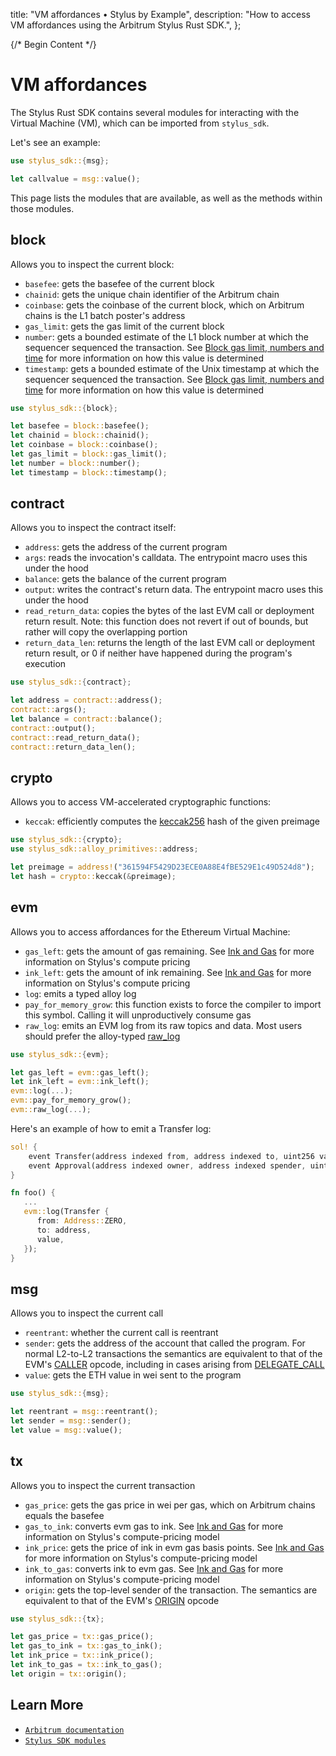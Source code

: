   title: "VM affordances • Stylus by Example",
  description:
    "How to access VM affordances using the Arbitrum Stylus Rust SDK.",
};

{/* Begin Content */}

# VM affordances

The Stylus Rust SDK contains several modules for interacting with the Virtual Machine (VM), which can be imported from `stylus_sdk`.

Let's see an example:

```rust
use stylus_sdk::{msg};

let callvalue = msg::value();
```

This page lists the modules that are available, as well as the methods within those modules.

## block

Allows you to inspect the current block:

- `basefee`: gets the basefee of the current block
- `chainid`: gets the unique chain identifier of the Arbitrum chain
- `coinbase`: gets the coinbase of the current block, which on Arbitrum chains is the L1 batch poster's address
- `gas_limit`: gets the gas limit of the current block
- `number`: gets a bounded estimate of the L1 block number at which the sequencer sequenced the transaction. See [Block gas limit, numbers and time](https://docs.arbitrum.io/build-decentralized-apps/arbitrum-vs-ethereum/block-numbers-and-time) for more information on how this value is determined
- `timestamp`: gets a bounded estimate of the Unix timestamp at which the sequencer sequenced the transaction. See [Block gas limit, numbers and time](https://docs.arbitrum.io/build-decentralized-apps/arbitrum-vs-ethereum/block-numbers-and-time) for more information on how this value is determined

```rust
use stylus_sdk::{block};

let basefee = block::basefee();
let chainid = block::chainid();
let coinbase = block::coinbase();
let gas_limit = block::gas_limit();
let number = block::number();
let timestamp = block::timestamp();
```

## contract

Allows you to inspect the contract itself:

- `address`: gets the address of the current program
- `args`: reads the invocation's calldata. The entrypoint macro uses this under the hood
- `balance`: gets the balance of the current program
- `output`: writes the contract's return data. The entrypoint macro uses this under the hood
- `read_return_data`: copies the bytes of the last EVM call or deployment return result. Note: this function does not revert if out of bounds, but rather will copy the overlapping portion
- `return_data_len`: returns the length of the last EVM call or deployment return result, or 0 if neither have happened during the program's execution

```rust
use stylus_sdk::{contract};

let address = contract::address();
contract::args();
let balance = contract::balance();
contract::output();
contract::read_return_data();
contract::return_data_len();
```

## crypto

Allows you to access VM-accelerated cryptographic functions:

- `keccak`: efficiently computes the [keccak256](https://en.wikipedia.org/wiki/SHA-3) hash of the given preimage

```rust
use stylus_sdk::{crypto};
use stylus_sdk::alloy_primitives::address;

let preimage = address!("361594F5429D23ECE0A88E4fBE529E1c49D524d8");
let hash = crypto::keccak(&preimage);
```

## evm

Allows you to access affordances for the Ethereum Virtual Machine:

- `gas_left`: gets the amount of gas remaining. See [Ink and Gas](https://docs.arbitrum.io/stylus/concepts/stylus-gas) for more information on Stylus's compute pricing
- `ink_left`: gets the amount of ink remaining. See [Ink and Gas](https://docs.arbitrum.io/stylus/concepts/stylus-gas) for more information on Stylus's compute pricing
- `log`: emits a typed alloy log
- `pay_for_memory_grow`: this function exists to force the compiler to import this symbol. Calling it will unproductively consume gas
- `raw_log`: emits an EVM log from its raw topics and data. Most users should prefer the alloy-typed [raw_log](https://docs.rs/stylus-sdk/latest/stylus_sdk/evm/fn.raw_log.html)

```rust
use stylus_sdk::{evm};

let gas_left = evm::gas_left();
let ink_left = evm::ink_left();
evm::log(...);
evm::pay_for_memory_grow();
evm::raw_log(...);
```

Here's an example of how to emit a Transfer log:

```rust
sol! {
    event Transfer(address indexed from, address indexed to, uint256 value);
    event Approval(address indexed owner, address indexed spender, uint256 value);
}

fn foo() {
   ...
   evm::log(Transfer {
      from: Address::ZERO,
      to: address,
      value,
   });
}
```

## msg

Allows you to inspect the current call

- `reentrant`: whether the current call is reentrant
- `sender`: gets the address of the account that called the program. For normal L2-to-L2 transactions the semantics are equivalent to that of the EVM's [CALLER](https://www.evm.codes/#33) opcode, including in cases arising from [DELEGATE_CALL](https://www.evm.codes/#f4)
- `value`: gets the ETH value in wei sent to the program

```rust
use stylus_sdk::{msg};

let reentrant = msg::reentrant();
let sender = msg::sender();
let value = msg::value();
```

## tx

Allows you to inspect the current transaction

- `gas_price`: gets the gas price in wei per gas, which on Arbitrum chains equals the basefee
- `gas_to_ink`: converts evm gas to ink. See [Ink and Gas](https://docs.arbitrum.io/stylus/concepts/stylus-gas) for more information on Stylus's compute-pricing model
- `ink_price`: gets the price of ink in evm gas basis points. See [Ink and Gas](https://docs.arbitrum.io/stylus/concepts/stylus-gas) for more information on Stylus's compute-pricing model
- `ink_to_gas`: converts ink to evm gas. See [Ink and Gas](https://docs.arbitrum.io/stylus/concepts/stylus-gas) for more information on Stylus's compute-pricing model
- `origin`: gets the top-level sender of the transaction. The semantics are equivalent to that of the EVM's [ORIGIN](https://www.evm.codes/#32) opcode

```rust
use stylus_sdk::{tx};

let gas_price = tx::gas_price();
let gas_to_ink = tx::gas_to_ink();
let ink_price = tx::ink_price();
let ink_to_gas = tx::ink_to_gas();
let origin = tx::origin();
```

## Learn More

- [`Arbitrum documentation`](https://docs.arbitrum.io/stylus/reference/rust-sdk-guide#evm-affordances)
- [`Stylus SDK modules`](https://docs.rs/stylus-sdk/latest/stylus_sdk/index.html#modules)